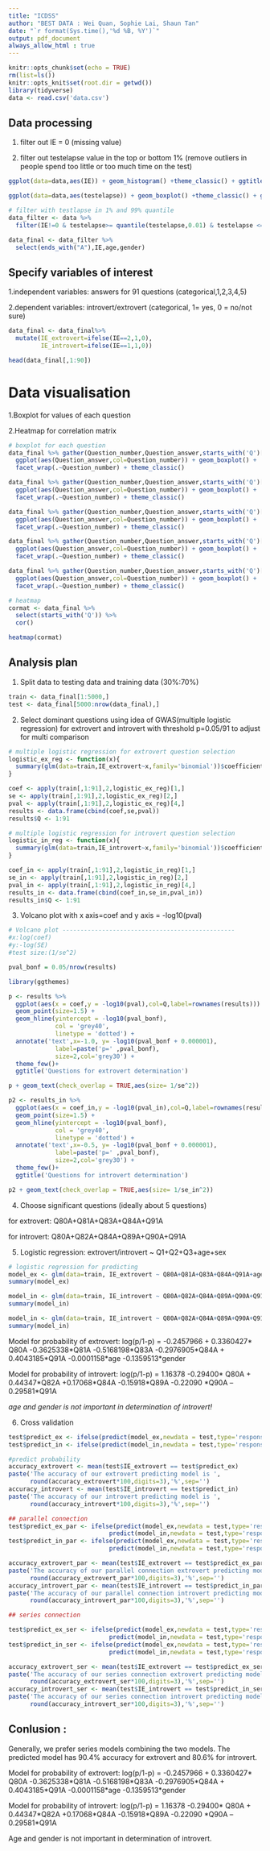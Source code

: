 ```yaml
---
title: "ICDSS"
author: "BEST DATA : Wei Quan, Sophie Lai, Shaun Tan"
date: "`r format(Sys.time(),'%d %B, %Y')`"
output: pdf_document
always_allow_html : true
---
```


```r
knitr::opts_chunk$set(echo = TRUE)
rm(list=ls())
knitr::opts_knit$set(root.dir = getwd())
library(tidyverse)
data <- read.csv('data.csv')
```

## Data processing

1. filter out IE = 0 (missing value)

2. filter out testelapse value in the top or bottom 1% (remove outliers in people spend too little or too much time on the test)

```r
ggplot(data=data,aes(IE)) + geom_histogram() +theme_classic() + ggtitle('IE value distribution')

ggplot(data=data,aes(testelapse)) + geom_boxplot() +theme_classic() + ggtitle('Test Elapse and Outliers')

# filter with testlapse in 1% and 99% quantile
data_filter <- data %>%
  filter(IE!=0 & testelapse>= quantile(testelapse,0.01) & testelapse <= quantile(testelapse,0.99) )

data_final <- data_filter %>%
  select(ends_with("A"),IE,age,gender)
```

## Specify variables of interest

1.independent variables:  answers for  91 questions (categorical,1,2,3,4,5)

2.dependent variables: introvert/extrovert (categorical, 1= yes, 0 = no/not sure)
```r
data_final <- data_final%>%
  mutate(IE_extrovert=ifelse(IE==2,1,0),
         IE_introvert=ifelse(IE==1,1,0))

head(data_final[,1:90])
```

# Data visualisation

1.Boxplot for values of each question

2.Heatmap for correlation matrix
```r
# boxplot for each question
data_final %>% gather(Question_number,Question_answer,starts_with('Q')[1:20]) %>%
  ggplot(aes(Question_answer,col=Question_number)) + geom_boxplot() + 
  facet_wrap(.~Question_number) + theme_classic()

data_final %>% gather(Question_number,Question_answer,starts_with('Q')[21:40]) %>%
  ggplot(aes(Question_answer,col=Question_number)) + geom_boxplot() + 
  facet_wrap(.~Question_number) + theme_classic()

data_final %>% gather(Question_number,Question_answer,starts_with('Q')[41:60]) %>%
  ggplot(aes(Question_answer,col=Question_number)) + geom_boxplot() + 
  facet_wrap(.~Question_number) + theme_classic()

data_final %>% gather(Question_number,Question_answer,starts_with('Q')[61:80]) %>%
  ggplot(aes(Question_answer,col=Question_number)) + geom_boxplot() + 
  facet_wrap(.~Question_number) + theme_classic()

data_final %>% gather(Question_number,Question_answer,starts_with('Q')[81:91]) %>%
  ggplot(aes(Question_answer,col=Question_number)) + geom_boxplot() + 
  facet_wrap(.~Question_number) + theme_classic()

# heatmap
cormat <- data_final %>%
  select(starts_with('Q')) %>% 
  cor()

heatmap(cormat)
```

## Analysis plan

1. Split data to testing data and training data (30%:70%)

```r
train <- data_final[1:5000,]
test <- data_final[5000:nrow(data_final),]
```

2. Select dominant questions using idea of GWAS(multiple logistic regression) for extrovert and introvert with threshold p=0.05/91 to adjust for multi comparison

```r
# multiple logistic regression for extrovert question selection
logistic_ex_reg <- function(x){
  summary(glm(data=train,IE_extrovert~x,family='binomial'))$coefficient[2,]
}

coef <- apply(train[,1:91],2,logistic_ex_reg)[1,]
se <- apply(train[,1:91],2,logistic_ex_reg)[2,]
pval <- apply(train[,1:91],2,logistic_ex_reg)[4,]
results <- data.frame(cbind(coef,se,pval))
results$Q <- 1:91

# multiple logistic regression for introvert question selection
logistic_in_reg <- function(x){
  summary(glm(data=train,IE_introvert~x,family='binomial'))$coefficient[2,]
}

coef_in <- apply(train[,1:91],2,logistic_in_reg)[1,]
se_in <- apply(train[,1:91],2,logistic_in_reg)[2,]
pval_in <- apply(train[,1:91],2,logistic_in_reg)[4,]
results_in <- data.frame(cbind(coef_in,se_in,pval_in))
results_in$Q <- 1:91

```

3. Volcano plot with x axis=coef and y axis = -log10(pval)

```r
# Volcano plot ------------------------------------------------
#x:log(coef)
#y:-log(SE)
#test size:(1/se^2)

pval_bonf = 0.05/nrow(results)

library(ggthemes)

p <- results %>%
  ggplot(aes(x = coef,y = -log10(pval),col=Q,label=rownames(results))) +
  geom_point(size=1.5) +
  geom_hline(yintercept = -log10(pval_bonf),
             col = 'grey40',
             linetype = 'dotted') + 
  annotate('text',x=-1.0, y= -log10(pval_bonf + 0.000001),
             label=paste('p=' ,pval_bonf),
             size=2,col='grey30') +
  theme_few()+
  ggtitle('Questions for extrovert determination')

p + geom_text(check_overlap = TRUE,aes(size= 1/se^2))

p2 <- results_in %>%
  ggplot(aes(x = coef_in,y = -log10(pval_in),col=Q,label=rownames(results_in))) +
  geom_point(size=1.5) +
  geom_hline(yintercept = -log10(pval_bonf),
             col = 'grey40',
             linetype = 'dotted') + 
  annotate('text',x=-0.5, y= -log10(pval_bonf + 0.000001),
             label=paste('p=' ,pval_bonf),
             size=2,col='grey30') +
  theme_few()+
  ggtitle('Questions for introvert determination')

p2 + geom_text(check_overlap = TRUE,aes(size= 1/se_in^2))

```

4. Choose significant questions (ideally about 5 questions)

for extrovert: Q80A+Q81A+Q83A+Q84A+Q91A

for introvert: Q80A+Q82A+Q84A+Q89A+Q90A+Q91A

5. Logistic regression: extrovert/introvert ~ Q1+Q2+Q3+age+sex 

```r
# logistic regression for predicting
model_ex <- glm(data=train, IE_extrovert ~ Q80A+Q81A+Q83A+Q84A+Q91A+age+gender,family='binomial')
summary(model_ex)

model_in <- glm(data=train, IE_introvert ~ Q80A+Q82A+Q84A+Q89A+Q90A+Q91A+age+gender,family='binomial')
summary(model_in)

model_in <- glm(data=train, IE_introvert ~ Q80A+Q82A+Q84A+Q89A+Q90A+Q91A,family='binomial')
summary(model_in)
```

Model for probability of extrovert:
log(p/1-p) = -0.2457966 + 0.3360427* Q80A -0.3625338\*Q81A -0.5168198\*Q83A -0.2976905\*Q84A + 0.4043185\*Q91A -0.0001158\*age -0.1359513*gender

Model for probability of introvert:
log(p/1-p) = 1.16378 -0.29400* Q80A + 0.44347\*Q82A +0.17068\*Q84A -0.15918\*Q89A -0.22090 \*Q90A --0.29581\*Q91A

*age and gender is not important in determination of introvert!*

6. Cross validation

```r
test$predict_ex <- ifelse(predict(model_ex,newdata = test,type='response')>0.5,1,0)
test$predict_in <- ifelse(predict(model_in,newdata = test,type='response')>0.5,1,0)

#predict probability
accuracy_extrovert <- mean(test$IE_extrovert == test$predict_ex)
paste('The accuracy of our extrovert predicting model is ',
      round(accuracy_extrovert*100,digits=3),'%',sep='')
accuracy_introvert <- mean(test$IE_introvert == test$predict_in)
paste('The accuracy of our introvert predicting model is ',
      round(accuracy_introvert*100,digits=3),'%',sep='')

## parallel connection
test$predict_ex_par <- ifelse(predict(model_ex,newdata = test,type='response')>0.5 | 
                            predict(model_in,newdata = test,type='response')<0.5,1,0)
test$predict_in_par <- ifelse(predict(model_ex,newdata = test,type='response')<0.5 | 
                            predict(model_in,newdata = test,type='response')>0.5,1,0)

accuracy_extrovert_par <- mean(test$IE_extrovert == test$predict_ex_par)
paste('The accuracy of our parallel connection extrovert predicting model is ',
      round(accuracy_extrovert_par*100,digits=3),'%',sep='')
accuracy_introvert_par <- mean(test$IE_introvert == test$predict_in_par)
paste('The accuracy of our parallel connection introvert predicting model is ',
      round(accuracy_introvert_par*100,digits=3),'%',sep='')

## series connection

test$predict_ex_ser <- ifelse(predict(model_ex,newdata = test,type='response')>0.5 & 
                            predict(model_in,newdata = test,type='response')<0.5,1,0)
test$predict_in_ser <- ifelse(predict(model_ex,newdata = test,type='response')<0.5 & 
                            predict(model_in,newdata = test,type='response')>0.5,1,0)

accuracy_extrovert_ser <- mean(test$IE_extrovert == test$predict_ex_ser)
paste('The accuracy of our series connection extrovert predicting model is ',
      round(accuracy_extrovert_ser*100,digits=3),'%',sep='')
accuracy_introvert_ser <- mean(test$IE_introvert == test$predict_in_ser)
paste('The accuracy of our series connection introvert predicting model is ',
      round(accuracy_introvert_ser*100,digits=3),'%',sep='')

```
## Conlusion :

Generally, we prefer series models combining the two models. The predicted model has 90.4% accuracy for extrovert and 80.6% for introvert.

Model for probability of extrovert:
log(p/1-p) = -0.2457966 + 0.3360427* Q80A -0.3625338\*Q81A -0.5168198\*Q83A -0.2976905\*Q84A + 0.4043185\*Q91A -0.0001158\*age -0.1359513*gender

Model for probability of introvert:
log(p/1-p) = 1.16378 -0.29400* Q80A + 0.44347\*Q82A +0.17068\*Q84A -0.15918\*Q89A -0.22090 \*Q90A --0.29581\*Q91A

Age and gender is not important in determination of introvert.
